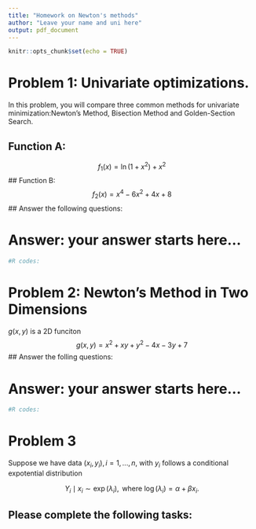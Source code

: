```yaml
---
title: "Homework on Newton's methods"
author: "Leave your name and uni here"
output: pdf_document
---
```


```r
knitr::opts_chunk$set(echo = TRUE)
```

# Problem 1: Univariate optimizations.

In this problem, you will compare three common methods for univariate minimization:Newton’s Method, Bisection Method and Golden-Section Search. 

## Function A:
$$f_1(x) = \ln(1+x^2)+x^2$$
## Function B:
$$f_2(x) = x^4 -6x^2+4x+8$$
## Answer the following questions:

\begin{enumerate}
\item Computer $f'(x)$ and $f''(x)$
 \item Are $f_1(x)$ and $f_2(x)$ unimodal functions? If not, how many modes it contains?
 
 \item Implementing Bisection, Golden Search and Newtown's methods to find global minimum of $f_1(x)$
and $f_2(x)$

\item Discuss your results  -- which method is fastest in terms of iteration counts? which method is easist to apply if you only know a broad interval containing the mininum? which method fails or converges poorly if started badly?  how the shape of the function influences the performance of these algorithms?

\item Please show all relevant R code for bisection, golden-section, and Newton’s methods.
\end{enumerate}


# Answer: your answer starts here...

```r
#R codes:
```


# Problem 2: Newton’s Method in Two Dimensions

$g(x,y)$ is a 2D funciton
$$g(x,y) = x^2+xy+y^2-4x-3y+7$$
## Answer the folling questions:

\begin{enumerate}
\item Derive the gradient $\Delta g(x,y)$ and the Hessian matrix $\Delta^2 g(x,y)$.
\item Implementation a Newton’s algorithm to find its minimizer.
\item Choose two different starting values, and compare the resulting solutions, iteration counts and path to convergence
\item Create a coutour plot of $g$ around its minium, and overlay the sequence of iterates from Newton’s method to show the path to the minimum.
\end{enumerate}


# Answer: your answer starts here...

```r
#R codes:
```


# Problem 3
Suppose we have data $(x_i,y_i), i=1,...,n,$ with $y_i$ follows a conditional expotential distribution 



$$Y_i \mid x_i \sim \exp(\lambda_i), \mbox{ where } \log(\lambda_i) =\alpha + \beta x_i.$$

## Please complete the following tasks:

\begin{enumerate}
\item Derive the log-likelihood of $(x_i,y_i)$, as well as its Gradient and Hession Matrix
\item Generate a syntheic data with true $\alpha = 0.5$, true $\beta=1.2$ and sample size $n = 200$.
\item Implement an Newton's algorthm to its MLE 
\item Implement a modified Newton's algorithm, where you incoporate both of the step-having and ascent direction check. If a direction is not ascent, you can swith to a simpler gradient descent. 
\item For a generalized linear models, one can replace the observed Hessian with the expected Hessian (the Fisher information), which might lead to stable updates akin to a Fisher scoring approach. Implement another modified newton's algorithm with Fisher scoring toestimate MLE.
\item Compare the final parameter estimates, iteration counts and convergences of optimization, and summarize your findings.
\end{enumerate}

 